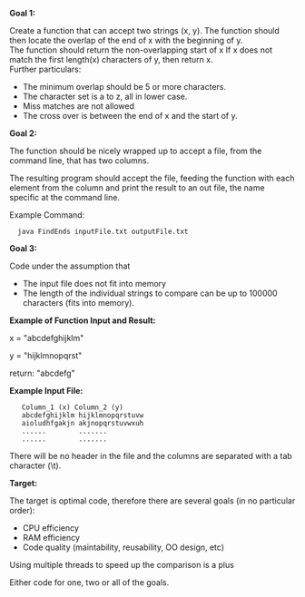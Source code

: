 '''Goal 1:''' 

Create a function that can accept two strings (x, y).
The function should then locate the overlap of the end of x with the
beginning of y.<br> 
The function should return the non-overlapping start of x
If x does not match the first length(x) characters of y, then return x.
<br>Further particulars: 
* The minimum overlap should be 5 or more characters. 
* The character set is a to z, all in lower case. 
* Miss matches are not allowed
* The cross over is between the end of x and the start of y.

'''Goal 2:'''

The function should be nicely wrapped up to accept a file, from the command line, that has two columns.

The resulting program should accept the file, feeding the function
with each element from the column and print the result to an out
file, the name specific at the command line.

Example Command:

   java FindEnds inputFile.txt outputFile.txt

'''Goal 3:'''
    
Code under the assumption that 
* The input file does not fit into memory
* The length of the individual strings to compare can be up to 100000 characters (fits into memory). 


'''Example of Function Input and Result:'''

x = "abcdefghijklm"

y = "hijklmnopqrst"

return: "abcdefg"


'''Example Input File:'''

    Column_1 (x) Column_2 (y)
    abcdefghijklm hijklmnopqrstuvw
    aioludhfgakjn akjnopqrstuvwxuh
    ......        .......
    ......        .......

There will be no header in the file and the columns are separated with a tab character (\t).


'''Target:'''

The target is optimal code, therefore there are several goals (in no
particular order):
* CPU efficiency
* RAM efficiency
* Code quality (maintability, reusability, OO design, etc)

Using multiple threads to speed up the comparison is a plus

Either code for one, two or all of the goals.